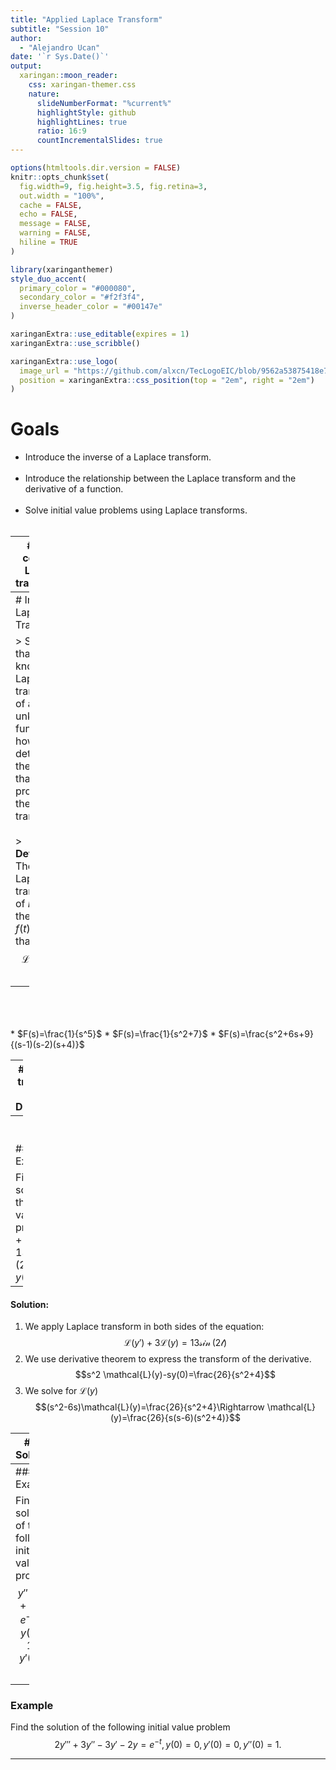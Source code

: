 ---
title: "Applied Laplace Transform"
subtitle: "Session 10"
author: 
  - "Alejandro Ucan"
date: '`r Sys.Date()`'
output:
  xaringan::moon_reader:
    css: xaringan-themer.css
    nature:
      slideNumberFormat: "%current%"
      highlightStyle: github
      highlightLines: true
      ratio: 16:9
      countIncrementalSlides: true
---

```{r setup, include=FALSE}
options(htmltools.dir.version = FALSE)
knitr::opts_chunk$set(
  fig.width=9, fig.height=3.5, fig.retina=3,
  out.width = "100%",
  cache = FALSE,
  echo = FALSE,
  message = FALSE, 
  warning = FALSE,
  hiline = TRUE
)
```

```{r xaringan-themer, include=FALSE, warning=FALSE}
library(xaringanthemer)
style_duo_accent(
  primary_color = "#000080",
  secondary_color = "#f2f3f4",
  inverse_header_color = "#00147e"
)
```

```{r xaringan-editable, echo=FALSE}
xaringanExtra::use_editable(expires = 1)
xaringanExtra::use_scribble()
```

```{r xaringan-logo, echo=FALSE}
xaringanExtra::use_logo(
  image_url = "https://github.com/alxcn/TecLogoEIC/blob/9562a53875418e749a296c85808a19c85fc4be74/IngenieriaCiencias_Horizontal_RGB.png",
  position = xaringanExtra::css_position(top = "2em", right = "2em")
)
```
# Goals


* Introduce the inverse of a Laplace transform. <br/><br/>
* Introduce the relationship between the Laplace transform and the derivative of a function. <br/><br/>
* Solve initial value problems using Laplace transforms. <br/><br/>

---
# Most commun Laplace transforms:

The next list has the Laplace transforms for the most commun functions

  * $\mathcal{L}\left\{t^n\right\}=\frac{n!}{s^{n+1}}$ 
  * $\mathcal{L}\left\{e^{at}\right\}=\frac{1}{s-a}$
  * $\mathcal{L}\left\{\sin(kt)\right\}=\frac{k}{s^2+k^2}$
  * $\mathcal{L}\left\{\cos(kt)\right\}=\frac{s}{s^2+k^2}$
  * $\mathcal{L}\left\{\sinh(kt)\right\}=\frac{k}{s^2-k^2}$
  * $\mathcal{L}\left\{\cos(kt)\right\}=\frac{s}{s^2-k^2}$
  
---
# Inverse Laplace Transform 

> Suppose that we know the Laplace transform of an unknown function, how to determine the function that produces the Laplace transform? <br/><br/>
> __Definition:__ The inverse Laplace transform of $F(s)$ is the function $f(t)$ such that $$\mathcal{L}\{f(t)\}=F(s).$$
  
--
<br/><br/>  
  * $F(s)=\frac{1}{s^5}$
  * $F(s)=\frac{1}{s^2+7}$
  * $F(s)=\frac{s^2+6s+9}{(s-1)(s-2)(s+4)}$
  
---
# Laplace transform of a Derivative:

> __Theorem:__ If $\mathcal{L}\{f(t)\}=F(s)$ exists, then $$\mathcal{L}\{f'(t)\}=sF(s)-f(0)$$ $$\mathcal{L}\{f^{(n)}(t)\}=s^nF(s)-s^{n-1}f(0)-s^{n-2}f'(0)-\cdots- f^{(n-1)}(0).$$

--
<br/><br/>
### Example: 

Find the solution of the initial value problem $y'+3y=13\sin(2t)\quad y(0)=6.$

---
#### Solution:

1. We apply Laplace transform in both sides of the equation:
$$\mathcal{L}(y')+3\mathcal{L}(y)=\mathcal{13\sin(2t)}$$
2. We use derivative theorem to express the transform of the derivative.
$$s^2 \mathcal{L}(y)-sy(0)=\frac{26}{s^2+4}$$
3. We solve for $\mathcal{L}(y)$ $$(s^2-6s)\mathcal{L}(y)=\frac{26}{s^2+4}\Rightarrow \mathcal{L}(y)=\frac{26}{s(s-6)(s^2+4)}$$

---
#### Solution:

4. We use partial fractions to express $\mathcal{L}(y)$ as a sum of simpler fractions 
$$\mathcal{L}(y)=\frac{13 (3 s - 2)}{40 (s^2 + 4)} + \frac{13}{120 (s - 6)} - \frac{13}{12 s}$$

5. Then we use the table of Laplace transforms to find the inverse transform. 

$$y(t)=-\frac{13}{12}+\frac{13}{120}e^{6t}+\frac{13}{40}\left(3\cos(2t)-\frac{1}{2}\sin(2t)\right)$$

---
### Example

Find the solution of the following initial value problem $$y''-3y'+2y=e^{-4t},\quad y(0)=1,\quad y'(0)=5.$$


---
### Example

Find the solution of the following initial value problem $$2y'''+3y''-3y'-2y=e^{-t},\, y(0)=0,\,y'(0)=0,\,y''(0)=1.$$

---
